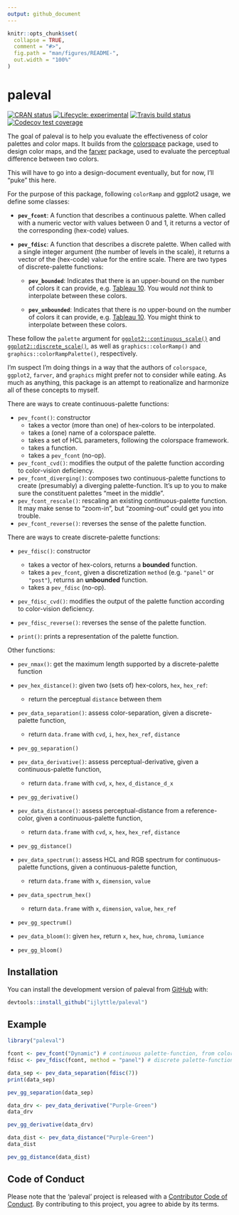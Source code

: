 ```yaml
---
output: github_document
---
```


<!-- README.md is generated from README.Rmd. Please edit that file -->

```r
knitr::opts_chunk$set(
  collapse = TRUE,
  comment = "#>",
  fig.path = "man/figures/README-",
  out.width = "100%"
)
```
# paleval

<!-- badges: start -->
[![CRAN status](https://www.r-pkg.org/badges/version/paleval)](https://CRAN.R-project.org/package=paleval)
[![Lifecycle: experimental](https://img.shields.io/badge/lifecycle-experimental-orange.svg)](https://www.tidyverse.org/lifecycle/#experimental)
[![Travis build status](https://travis-ci.org/ijlyttle/paleval.svg?branch=master)](https://travis-ci.org/ijlyttle/paleval)
[![Codecov test coverage](https://codecov.io/gh/ijlyttle/paleval/branch/master/graph/badge.svg)](https://codecov.io/gh/ijlyttle/paleval?branch=master)
<!-- badges: end -->

The goal of paleval is to help you evaluate the effectiveness of color palettes and color maps. It builds from the [colorspace](http://colorspace.r-forge.r-project.org) package, used to design color maps, and the [farver](https://github.com/thomasp85/farver) package, used to evaluate the perceptual difference between two colors.

This will have to go into a design-document eventually, but for now, I'll "puke" this here.

For the purpose of this package, following `colorRamp` and ggplot2 usage, we define some classes:

- **`pev_fcont`**: A function that describes a continuous palette. When called with a numeric vector with values between 0 and 1, it returns a vector of the corresponding (hex-code) values.

- **`pev_fdisc`**: A function that describes a discrete palette. When called with a single integer argument (the number of levels in the scale), it returns a vector of the (hex-code) value for the entire scale. There are two types of discrete-palette functions:

  - **`pev_bounded`**: Indicates that there is an upper-bound on the number of colors it can provide, e.g. [Tableau 10](https://www.tableau.com/about/blog/2016/7/colors-upgrade-tableau-10-56782). You would *not* think to interpolate between these colors.
  
  - **`pev_unbounded`**: Indicates that there is *no* upper-bound on the number of colors it can provide, e.g. [Tableau 10](https://www.tableau.com/about/blog/2016/7/colors-upgrade-tableau-10-56782). You might think to interpolate between these colors.

These follow the `palette` argument for [`ggplot2::continuous_scale()`](https://ggplot2.tidyverse.org/reference/continuous_scale.html) and [`ggplot2::discrete_scale()`](https://ggplot2.tidyverse.org/reference/discrete_scale.html), as well as `graphics::colorRamp()` and `graphics::colorRampPalette()`, respectively. 

I'm suspect I'm doing things in a way that the authors of `colorspace`, `ggplot2`, `farver`, and `graphics` might prefer not to consider while eating. As much as anything, this package is an attempt to reationalize and harmonize all of these concepts to myself. 

There are ways to create continuous-palette functions:

 * `pev_fcont()`: constructor
    * takes a vector (more than one) of hex-colors to be interpolated. 
    * takes a (one) name of a colorspace palette.
    * takes a set of HCL parameters, following the colorspace framework. 
    * takes a function.
    * takes a `pev_fcont` (no-op).
    
 * `pev_fcont_cvd()`: modifies the output of the palette function according to color-vision deficiency.
 * `pev_fcont_diverging()`: composes two continuous-palette functions to create (presumably) a diverging palette-function. 
   It's up to you to make sure the constituent palettes "meet in the middle". 
 * `pev_fcont_rescale()`: rescaling an existing continuous-palette function. It may make sense to "zoom-in", but "zooming-out" could get you into trouble. 
 * `pev_fcont_reverse()`: reverses the sense of the palette function.
 
There are ways to create discrete-palette functions:
 
 * `pev_fdisc()`: constructor 
   * takes a vector of hex-colors, returns a **bounded** function.
   * takes a `pev_fcont`, given a discretization `method` (e.g. `"panel"` or `"post"`), returns an **unbounded** function.
   * takes a `pev_fdisc` (no-op).
  
 * `pev_fdisc_cvd()`: modifies the output of the palette function according to color-vision deficiency.
 * `pev_fdisc_reverse()`: reverses the sense of the palette function.

 * `print()`: prints a representation of the palette function.
 
Other functions:

- `pev_nmax()`: get the maximum length supported by a discrete-palette function

* `pev_hex_distance()`: given two (sets of) hex-colors, `hex`, `hex_ref`:
    - return the perceptual `distance` between them 
    
* `pev_data_separation()`: assess color-separation, given a discrete-palette function,
    - return `data.frame` with `cvd`, `i`, `hex`, `hex_ref`, `distance`
* `pev_gg_separation()`

* `pev_data_derivative()`: assess perceptual-derivative, given a continuous-palette function,
    - return `data.frame` with `cvd`, `x`, `hex`, `d_distance_d_x`
* `pev_gg_derivative()`

* `pev_data_distance()`: assess perceptual-distance from a reference-color, given a continuous-palette function,
    - return `data.frame` with `cvd`, `x`, `hex`, `hex_ref`, `distance`
* `pev_gg_distance()`

- `pev_data_spectrum()`: assess HCL and RGB spectrum for continuous-palette functions, given a continuous-palette function,
    - return `data.frame` with `x`, `dimension`, `value`
- `pev_data_spectrum_hex()`
    - return `data.frame` with `x`, `dimension`, `value`, `hex_ref`
- `pev_gg_spectrum()`

- `pev_data_bloom()`: given `hex`, return `x`, `hex`, `hue`, `chroma`, `lumiance` 
- `pev_gg_bloom()`
 
## Installation

You can install the development version of paleval from [GitHub](https://github.com/ijlyttle/paleval) with:

``` r
devtools::install_github("ijlyttle/paleval")
```

<!--
You can install the released version of paleval from [CRAN](https://CRAN.R-project.org) with:

``` r
install.packages("paleval")
```
-->

## Example

```r
library("paleval")

fcont <- pev_fcont("Dynamic") # continuous palette-function, from colorspace
fdisc <- pev_fdisc(fcont, method = "panel") # discrete palette-function

data_sep <- pev_data_separation(fdisc(7))
print(data_sep)

pev_gg_separation(data_sep)
```

```r
data_drv <- pev_data_derivative("Purple-Green")
data_drv

pev_gg_derivative(data_drv)
```


```r
data_dist <- pev_data_distance("Purple-Green")
data_dist

pev_gg_distance(data_dist)
```

## Code of Conduct

Please note that the 'paleval' project is released with a
[Contributor Code of Conduct](CODE_OF_CONDUCT.md).
By contributing to this project, you agree to abide by its terms.
